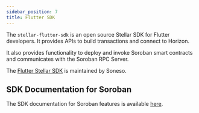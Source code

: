 ```yaml
---
sidebar_position: 7
title: Flutter SDK
---
```


The `stellar-flutter-sdk` is an open source Stellar SDK for Flutter developers. It provides APIs to build transactions and connect to Horizon. 

It also provides functionality to deploy and invoke Soroban smart contracts and communicates with the Soroban RPC Server.

The [Flutter Stellar SDK](https://github.com/Soneso/stellar_flutter_sdk) is maintained by Soneso.


## SDK Documentation for Soroban

The SDK documentation for Soroban features is available [here](https://github.com/Soneso/stellar_flutter_sdk/blob/master/soroban.md).

